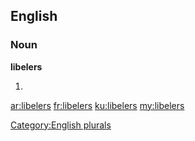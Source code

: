 ==English==

===Noun===
'''libelers'''

# {{plural of|[[libeler]]}}

[[Category:English plurals]]

[[ar:libelers]]
[[fr:libelers]]
[[ku:libelers]]
[[my:libelers]]